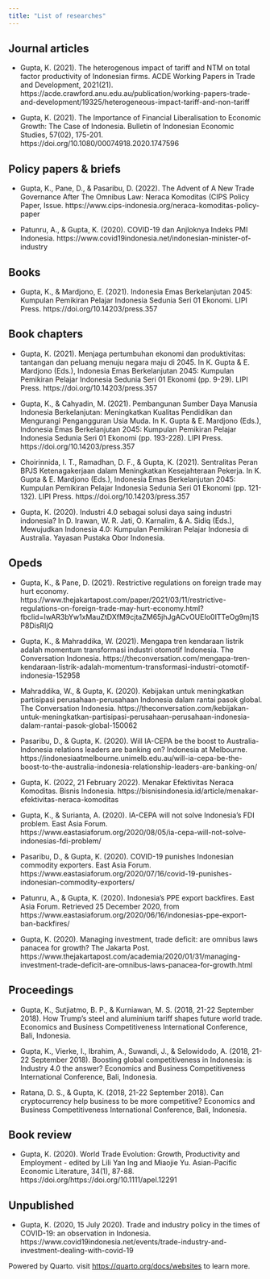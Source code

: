 ```yaml
---
title: "List of researches"
---
```


## Journal articles

- Gupta, K. (2021). The heterogenous impact of tariff and NTM on total factor productivity of Indonesian firms. ACDE Working Papers in Trade and Development, 2021(21). https://acde.crawford.anu.edu.au/publication/working-papers-trade-and-development/19325/heterogeneous-impact-tariff-and-non-tariff 

- Gupta, K. (2021). The Importance of Financial Liberalisation to Economic Growth: The Case of Indonesia. Bulletin of Indonesian Economic Studies, 57(02), 175-201. https://doi.org/10.1080/00074918.2020.1747596 

## Policy papers & briefs

- Gupta, K., Pane, D., & Pasaribu, D. (2022). The Advent of A New Trade Governance After The Omnibus Law: Neraca Komoditas (CIPS Policy Paper, Issue. https://www.cips-indonesia.org/neraca-komoditas-policy-paper

- Patunru, A., & Gupta, K. (2020). COVID-19 dan Anjloknya Indeks PMI Indonesia. https://www.covid19indonesia.net/indonesian-minister-of-industry


## Books

- Gupta, K., & Mardjono, E. (2021). Indonesia Emas Berkelanjutan 2045: Kumpulan Pemikiran Pelajar Indonesia Sedunia Seri 01 Ekonomi. LIPI Press. https://doi.org/10.14203/press.357 


## Book chapters

- Gupta, K. (2021). Menjaga pertumbuhan ekonomi dan produktivitas: tantangan dan peluang menuju negara maju di 2045. In K. Gupta & E. Mardjono (Eds.), Indonesia Emas Berkelanjutan 2045: Kumpulan Pemikiran Pelajar Indonesia Sedunia Seri 01 Ekonomi (pp. 9-29). LIPI Press. https://doi.org/10.14203/press.357 

- Gupta, K., & Cahyadin, M. (2021). Pembangunan Sumber Daya Manusia Indonesia Berkelanjutan: Meningkatkan Kualitas Pendidikan dan Mengurangi Pengangguran Usia Muda. In K. Gupta & E. Mardjono (Eds.), Indonesia Emas Berkelanjutan 2045: Kumpulan Pemikiran Pelajar Indonesia Sedunia Seri 01 Ekonomi (pp. 193-228). LIPI Press. https://doi.org/10.14203/press.357 

- Choirinnida, I. T., Ramadhan, D. F., & Gupta, K. (2021). Sentralitas Peran BPJS Ketenagakerjaan dalam Meningkatkan Kesejahteraan Pekerja. In K. Gupta & E. Mardjono (Eds.), Indonesia Emas Berkelanjutan 2045: Kumpulan Pemikiran Pelajar Indonesia Sedunia Seri 01 Ekonomi (pp. 121-132). LIPI Press. https://doi.org/10.14203/press.357 

- Gupta, K. (2020). Industri 4.0 sebagai solusi daya saing industri indonesia? In D. Irawan, W. R. Jati, O. Karnalim, & A. Sidiq (Eds.), Mewujudkan Indonesia 4.0: Kumpulan Pemikiran Pelajar Indonesia di Australia. Yayasan Pustaka Obor Indonesia. 


## Opeds

- Gupta, K., & Pane, D. (2021). Restrictive regulations on foreign trade may hurt economy. https://www.thejakartapost.com/paper/2021/03/11/restrictive-regulations-on-foreign-trade-may-hurt-economy.html?fbclid=IwAR3bYw1xMauZtDXfM9cjtaZM65jhJgACvOUEIo0ITTeOg9mj1SP8DisRIjQ 

- Gupta, K., & Mahraddika, W. (2021). Mengapa tren kendaraan listrik adalah momentum transformasi industri otomotif Indonesia. The Conversation Indonesia. https://theconversation.com/mengapa-tren-kendaraan-listrik-adalah-momentum-transformasi-industri-otomotif-indonesia-152958 

- Mahraddika, W., & Gupta, K. (2020). Kebijakan untuk meningkatkan partisipasi perusahaan-perusahaan Indonesia dalam rantai pasok global. The Conversation Indonesia. https://theconversation.com/kebijakan-untuk-meningkatkan-partisipasi-perusahaan-perusahaan-indonesia-dalam-rantai-pasok-global-150062 

- Pasaribu, D., & Gupta, K. (2020). Will IA-CEPA be the boost to Australia-Indonesia relations leaders are banking on? Indonesia at Melbourne. https://indonesiaatmelbourne.unimelb.edu.au/will-ia-cepa-be-the-boost-to-the-australia-indonesia-relationship-leaders-are-banking-on/ 

- Gupta, K. (2022, 21 February 2022). Menakar Efektivitas Neraca Komoditas. Bisnis Indonesia. https://bisnisindonesia.id/article/menakar-efektivitas-neraca-komoditas 

- Gupta, K., & Surianta, A. (2020). IA-CEPA will not solve Indonesia's FDI problem. East Asia Forum. https://www.eastasiaforum.org/2020/08/05/ia-cepa-will-not-solve-indonesias-fdi-problem/ 

- Pasaribu, D., & Gupta, K. (2020). COVID-19 punishes Indonesian commodity exporters. East Asia Forum. https://www.eastasiaforum.org/2020/07/16/covid-19-punishes-indonesian-commodity-exporters/ 

- Patunru, A., & Gupta, K. (2020). Indonesia's PPE export backfires. East Asia Forum. Retrieved 25 December 2020, from https://www.eastasiaforum.org/2020/06/16/indonesias-ppe-export-ban-backfires/ 

- Gupta, K. (2020). Managing investment, trade deficit: are omnibus laws panacea for growth? The Jakarta Post. https://www.thejakartapost.com/academia/2020/01/31/managing-investment-trade-deficit-are-omnibus-laws-panacea-for-growth.html 

## Proceedings

- Gupta, K., Sutjiatmo, B. P., & Kurniawan, M. S. (2018, 21-22 September 2018). How Trump's steel and aluminium tariff shapes future world trade. Economics and Business Competitiveness International Conference, Bali, Indonesia.

- Gupta, K., Vierke, I., Ibrahim, A., Suwandi, J., & Selowidodo, A. (2018, 21-22 September 2018). Boosting global competitiveness in Indonesia: is Industry 4.0 the answer? Economics and Business Competitiveness International Conference, Bali, Indonesia.

- Ratana, D. S., & Gupta, K. (2018, 21-22 September 2018). Can cryptocurrency help business to be more competitive? Economics and Business Competitiveness International Conference, Bali, Indonesia.

## Book review

- Gupta, K. (2020). World Trade Evolution: Growth, Productivity and Employment - edited by Lili Yan Ing and Miaojie Yu. Asian-Pacific Economic Literature, 34(1), 87-88. https://doi.org/https://doi.org/10.1111/apel.12291 

## Unpublished

- Gupta, K. (2020, 15 July 2020). Trade and industry policy in the times of COVID-19: an observation in Indonesia. https://www.covid19indonesia.net/events/trade-industry-and-investment-dealing-with-covid-19








Powered by Quarto. visit <https://quarto.org/docs/websites> to learn more.
